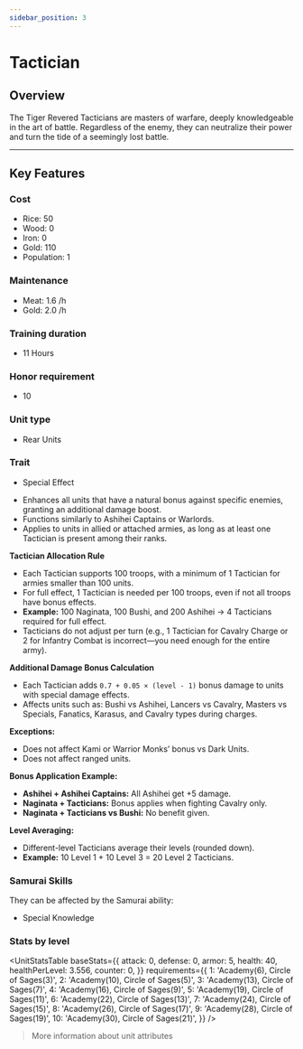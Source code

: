 ```yaml
---
sidebar_position: 3
---
```



# Tactician

## Overview

The Tiger Revered Tacticians are masters of warfare, deeply knowledgeable in the art of battle.
Regardless of the enemy, they can neutralize their power and turn the tide of a seemingly lost battle.

---

## Key Features

### Cost
- Rice: 50  
- Wood: 0  
- Iron: 0  
- Gold: 110  
- Population: 1

### Maintenance
- Meat: 1.6 /h  
- Gold: 2.0 /h

### Training duration
- 11 Hours

### Honor requirement
- 10

### Unit type
- <Link to="../../#rear-units">Rear Units</Link>

### Trait
- Special Effect

<Admonition type="tip" title="Special Effect – Master of War">
  <ul>
    <li>Enhances all units that have a natural bonus against specific enemies, granting an additional damage boost.</li>
    <li>Functions similarly to Ashihei Captains or Warlords.</li>
    <li>Applies to units in allied or attached armies, as long as at least one Tactician is present among their ranks.</li>
  </ul>

  <p><strong>Tactician Allocation Rule</strong></p>
  <ul>
    <li>Each Tactician supports 100 troops, with a minimum of 1 Tactician for armies smaller than 100 units.</li>
    <li>For full effect, 1 Tactician is needed per 100 troops, even if not all troops have bonus effects.</li>
    <li><strong>Example:</strong> 100 Naginata, 100 Bushi, and 200 Ashihei → 4 Tacticians required for full effect.</li>
    <li>Tacticians do not adjust per turn (e.g., 1 Tactician for Cavalry Charge or 2 for Infantry Combat is incorrect—you need enough for the entire army).</li>
  </ul>

  <p><strong>Additional Damage Bonus Calculation</strong></p>
  <ul>
    <li>Each Tactician adds <code>0.7 + 0.05 × (level - 1)</code> bonus damage to units with special damage effects.</li>
    <li>Affects units such as: Bushi vs Ashihei, Lancers vs Cavalry, Masters vs Specials, Fanatics, Karasus, and Cavalry types during charges.</li>
  </ul>

  <p><strong>Exceptions:</strong></p>
  <ul>
    <li>Does not affect Kami or Warrior Monks’ bonus vs Dark Units.</li>
    <li>Does not affect ranged units.</li>
  </ul>

  <p><strong>Bonus Application Example:</strong></p>
  <ul>
    <li><strong>Ashihei + Ashihei Captains:</strong> All Ashihei get +5 damage.</li>
    <li><strong>Naginata + Tacticians:</strong> Bonus applies when fighting Cavalry only.</li>
    <li><strong>Naginata + Tacticians vs Bushi:</strong> No benefit given.</li>
  </ul>

  <p><strong>Level Averaging:</strong></p>
  <ul>
    <li>Different-level Tacticians average their levels (rounded down).</li>
    <li><strong>Example:</strong> 10 Level 1 + 10 Level 3 = 20 Level 2 Tacticians.</li>
  </ul>
</Admonition>

### Samurai Skills  
They can be affected by the Samurai ability:  
- <Link to="../../../samurais/knowledge-skills#special-knowledge">Special Knowledge</Link>

### Stats by level

<UnitStatsTable
  baseStats={{
    attack: 0,
    defense: 0,
    armor: 5,
    health: 40,
    healthPerLevel: 3.556,
    counter: 0,
  }}
  requirements={{
    1: 'Academy(6), Circle of Sages(3)',
    2: 'Academy(10), Circle of Sages(5)',
    3: 'Academy(13), Circle of Sages(7)',
    4: 'Academy(16), Circle of Sages(9)',
    5: 'Academy(19), Circle of Sages(11)',
    6: 'Academy(22), Circle of Sages(13)',
    7: 'Academy(24), Circle of Sages(15)',
    8: 'Academy(26), Circle of Sages(17)',
    9: 'Academy(28), Circle of Sages(19)',
    10: 'Academy(30), Circle of Sages(21)',
  }}
/>

> <Link to="../../#attributes">More information about unit attributes</Link>
